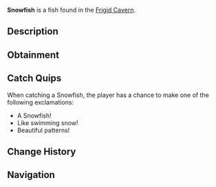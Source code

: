 {{FishInfobox
|image          = Snowfish.png
|rarity         = Rare
|sea            = First Sea
|location       = [[Frigid Cavern]]
|sublocation    = 
|sources        = Fishing Rod
|radar_location = 
|xp             = 300
|weather        = 
|time           = 
|season         = Winter
|bait           = Fish Head
|base_weight    = 45
|base_value     = 800
|weight_range   = 25
|base_chance    = 20
|base_resil     = 40
}}
'''Snowfish''' is a {{Rarity|Rare}} fish found in the [[Frigid Cavern]].

== Description ==
{{Description|A mysterious fish whose scales form intricate snowflake patterns that never melt.|Bestiary Entry}}

== Obtainment ==
{{Description|Swims in the most frigid waters of the cavern.|Bestiary Hint}}
{{Fish Availability|
Frigid Cavern
|top_rods      = 
Leviathan's Fang Rod\176859.75\136721.77;
Trident Rod\169970.57\135102.7;
Krampus's Rod\169101.15\167487.46;
Magma Rod\158758.59\157243.6;
Free Spirit Rod\155469.09\123576.06;
Plastic Rod\147377.56\145950.44;
Buddy Bond Rod\109431.58\135433.94;
Fast Rod\110099.13\157111.12;
Fischer's Rod\100396.69\149379.28;
Adventurer's Rod\98941.66\147214.36;
No-Life Rod\132067.18\113664.2;
Seraphic Rod\127583.85\100069.33;
Ethereal Prism Rod\126687.48\98216.9;
Rod Of The Forgotten Fang\120834.19\93243.03;
Challenger's Rod\119486.03\95863.58;
Rod Of The Exalted One\118518.77\90368.43;
Rod Of The Depths\114781\89177.57;
Blazebringer Rod\111481.7\88612.28;
Zeus Rod\110715.63\88003.36;
Depthseeker Rod\110060.55\88676.21;
Verdant Shear Rod\109497.51\87394.01;
Avalanche Rod\103212.14\83279.55;
Volcanic Rod\99808.23\79333.5;
Steady Rod\46001.37\32696.63
|recommended   = Trident Rod
}}

== Catch Quips ==
When catching a Snowfish, the player has a chance to make one of the following exclamations:
* A Snowfish!
* Like swimming snow!
* Beautiful patterns!

== Change History ==
{{Change History|{{subst:Current Version}}}}

== Navigation ==
{{Fish Navbox|Frigid Cavern}}